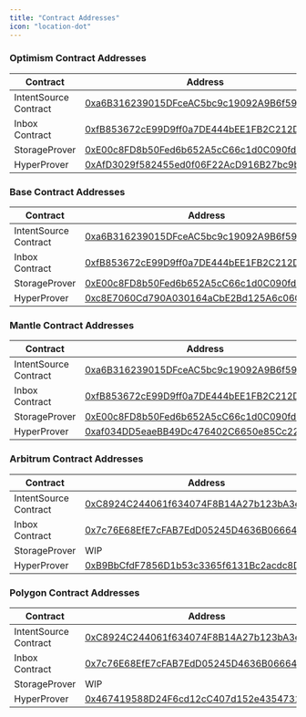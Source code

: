 ```yaml
---
title: "Contract Addresses"
icon: "location-dot"
---
```


### Optimism Contract Addresses

| Contract              | Address                                                                                                                          |
| --------------------- | -------------------------------------------------------------------------------------------------------------------------------- |
| IntentSource Contract | [0xa6B316239015DFceAC5bc9c19092A9B6f59ed905](https://optimistic.etherscan.io/address/0xa6B316239015DFceAC5bc9c19092A9B6f59ed905) |
| Inbox Contract        | [0xfB853672cE99D9ff0a7DE444bEE1FB2C212D65c0](https://optimistic.etherscan.io/address/0xfB853672cE99D9ff0a7DE444bEE1FB2C212D65c0) |
| StorageProver         | [0xE00c8FD8b50Fed6b652A5cC66c1d0C090fde037f](https://optimistic.etherscan.io/address/0xE00c8FD8b50Fed6b652A5cC66c1d0C090fde037f) |
| HyperProver           | [0xAfD3029f582455ed0f06F22AcD916B27bc9b3a55](https://optimistic.etherscan.io/address/0xAfD3029f582455ed0f06F22AcD916B27bc9b3a55) |

### Base Contract Addresses

| Contract              | Address                                                                                                                          |
| --------------------- | -------------------------------------------------------------------------------------------------------------------------------- |
| IntentSource Contract | [0xa6B316239015DFceAC5bc9c19092A9B6f59ed905](https://basescan.org/address/0xa6B316239015DFceAC5bc9c19092A9B6f59ed905)            |
| Inbox Contract        | [0xfB853672cE99D9ff0a7DE444bEE1FB2C212D65c0](https://basescan.org/address/0xfB853672cE99D9ff0a7DE444bEE1FB2C212D65c0)            |
| StorageProver         | [0xE00c8FD8b50Fed6b652A5cC66c1d0C090fde037f](https://basescan.org/address/0xE00c8FD8b50Fed6b652A5cC66c1d0C090fde037f)            |
| HyperProver           | [0xc8E7060Cd790A030164aCbE2Bd125A6c06C06f69](https://basescan.org/address/0xc8E7060Cd790A030164aCbE2Bd125A6c06C06f69#internaltx) |

### Mantle Contract Addresses

| Contract              | Address                                                                                                                  |
| --------------------- | ------------------------------------------------------------------------------------------------------------------------ |
| IntentSource Contract | [0xa6B316239015DFceAC5bc9c19092A9B6f59ed905](https://mantlescan.info/address/0xa6B316239015DFceAC5bc9c19092A9B6f59ed905) |
| Inbox Contract        | [0xfB853672cE99D9ff0a7DE444bEE1FB2C212D65c0](https://mantlescan.info/address/0xfB853672cE99D9ff0a7DE444bEE1FB2C212D65c0) |
| StorageProver         | [0xE00c8FD8b50Fed6b652A5cC66c1d0C090fde037f](https://mantlescan.info/address/0xE00c8FD8b50Fed6b652A5cC66c1d0C090fde037f) |
| HyperProver           | [0xaf034DD5eaeBB49Dc476402C6650e85Cc22a0f1a](https://mantlescan.info/address/0xaf034DD5eaeBB49Dc476402C6650e85Cc22a0f1a) |

### Arbitrum Contract Addresses

| Contract              | Address                                                                                                                  |
| --------------------- | ------------------------------------------------------------------------------------------------------------------------ |
| IntentSource Contract | [0xC8924C244061f634074F8B14A27b123bA3e10bec](https://arbiscan.io/address/0xC8924C244061f634074F8B14A27b123bA3e10bec)     |
| Inbox Contract        | [0x7c76E68EfE7cFAB7EdD05245D4636B066645d849](https://arbiscan.io/address/0x7c76E68EfE7cFAB7EdD05245D4636B066645d849)     |
| StorageProver         | WIP                                                                                                                      |
| HyperProver           | [0xB9BbCfdF7856D1b53c3365f6131Bc2acdc8D3428](https://arbiscan.io/address/0xB9BbCfdF7856D1b53c3365f6131Bc2acdc8D3428)     |                                                                          |

### Polygon Contract Addresses

| Contract              | Address                                                                                                                  |
| --------------------- | ------------------------------------------------------------------------------------------------------------------------ |
| IntentSource Contract | [0xC8924C244061f634074F8B14A27b123bA3e10bec](https://polygonscan.com/address/0xC8924C244061f634074F8B14A27b123bA3e10bec) |
| Inbox Contract        | [0x7c76E68EfE7cFAB7EdD05245D4636B066645d849](https://polygonscan.com/address/0x7c76E68EfE7cFAB7EdD05245D4636B066645d849) |
| StorageProver         | WIP                                                                                                                      |
| HyperProver           | [0x467419588D24F6cd12cC407d152e4354731FA6bb](https://polygonscan.com/address/0x467419588D24F6cd12cC407d152e4354731FA6bb) |                                                                             |


